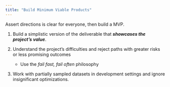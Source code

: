 ```yaml
---
title: "Build Minimum Viable Products"
---
```


Assert directions is clear for everyone, then build a MVP.

1. Build a simplistic version of the deliverable that **_showcases the project's value_**.

2. Understand the project's difficulties and reject paths with greater risks or less promising outcomes
    - Use the _fail fast, fail often_ philosophy

3. Work with partially sampled datasets in development settings and ignore insignificant optimizations.
